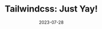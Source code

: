 ---
title:  "Tailwindcss: Just Yay!"
description: Tailwindcss is awesome and in this audio blog, I will talk about why I like it so much and why you should give it a try.
color: "#000"
bg: "#38b8f3"
tags: ["tailwindcss", "web", "audio", "devstories"]
type: dev
category: devstories
emoji: 💄
audio_url: TailwindCSS-Awesome-and-you-cant-change-my-mind-e27evcu
date: "2023-07-28"
layout: "../../../layouts/blog_audio.astro"
---